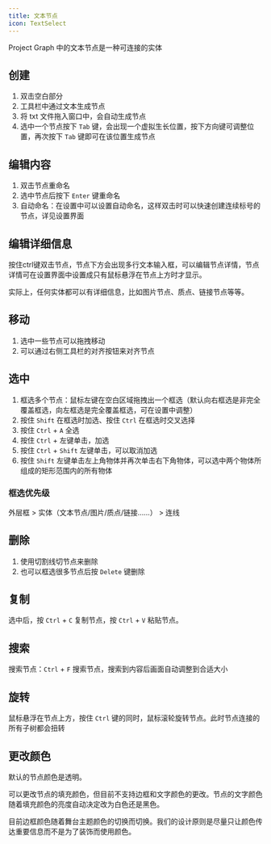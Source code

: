 ```yaml
---
title: 文本节点
icon: TextSelect
---
```


Project Graph 中的文本节点是一种可连接的实体

## 创建

1. 双击空白部分
2. 工具栏中通过文本生成节点
3. 将 txt 文件拖入窗口中，会自动生成节点
4. 选中一个节点按下 `Tab` 键，会出现一个虚拟生长位置，按下方向键可调整位置，再次按下 `Tab` 键即可在该位置生成节点

## 编辑内容

1. 双击节点重命名
2. 选中节点后按下 `Enter` 键重命名
3. 自动命名：在设置中可以设置自动命名，这样双击时可以快速创建连续标号的节点，详见设置界面

## 编辑详细信息

按住ctrl键双击节点，节点下方会出现多行文本输入框，可以编辑节点详情，节点详情可在设置界面中设置成只有鼠标悬浮在节点上方时才显示。

实际上，任何实体都可以有详细信息，比如图片节点、质点、链接节点等等。

## 移动

1. 选中一些节点可以拖拽移动
2. 可以通过右侧工具栏的对齐按钮来对齐节点

## 选中

1. 框选多个节点：鼠标左键在空白区域拖拽出一个框选（默认向右框选是非完全覆盖框选，向左框选是完全覆盖框选，可在设置中调整）
2. 按住 `Shift` 在框选时加选、按住 `Ctrl` 在框选时交叉选择
3. 按住 `Ctrl` + `A` 全选
4. 按住 `Ctrl` + 左键单击，加选
5. 按住 `Ctrl` + `Shift` 左键单击，可以取消加选
6. 按住 `Shift` 左键单击左上角物体并再次单击右下角物体，可以选中两个物体所组成的矩形范围内的所有物体

### 框选优先级

外层框 > 实体（文本节点/图片/质点/链接……） > 连线

## 删除

1. 使用切割线切节点来删除
2. 也可以框选很多节点后按 `Delete` 键删除

## 复制

选中后，按 `Ctrl` + `C` 复制节点，按 `Ctrl` + `V` 粘贴节点。

## 搜索

搜索节点：`Ctrl` + `F` 搜索节点，搜索到内容后画面自动调整到合适大小

## 旋转

鼠标悬浮在节点上方，按住 `Ctrl` 键的同时，鼠标滚轮旋转节点。此时节点连接的所有子树都会扭转

## 更改颜色

默认的节点颜色是透明。

可以更改节点的填充颜色，但目前不支持边框和文字颜色的更改。节点的文字颜色随着填充颜色的亮度自动决定改为白色还是黑色。

目前边框颜色随着舞台主题颜色的切换而切换。我们的设计原则是尽量只让颜色传达重要信息而不是为了装饰而使用颜色。
